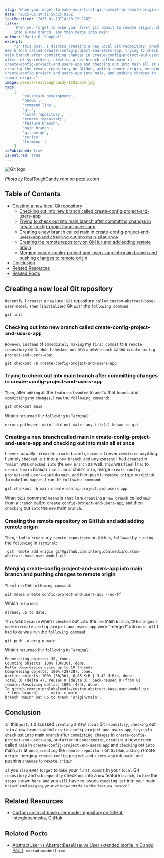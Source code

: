 ```yaml
---
slug: 'when-you-forget-to-make-your-first-git-commit-to-remote-origin-checkout-into-a-new-branch-and-then-merge-into-main'
date: '2025-01-19T11:59:25.926Z'
lastModified: '2025-01-19T14:58:25.926Z'
title:
    'When you forget to make your first git commit to remote origin, checkout
    into a new branch, and then merge into main'
author: 'Maria D. Campbell'
excerpt:
    "In this post, I discuss creating a new local Git repository, checking out into a
new branch called create-config-project-and-users-app, trying to check out into
main branch after committing changes in create-config-project-and-users-app, and
after not succeeding, creating a new branch called main in
create-config-project-and-users-app and checking out into main all at once,
creating the remote repository on GitHub, adding remote origin, merging
create-config-project-and-users-app into main, and pushing changes to
remote origin."
image: pexels-realtoughcandy-11035539.jpg
tags:
    [
        'fullstack development',
        'macOS',
        'command line',
        'git',
        'local repository',
        'remote repository',
        'feature branch',
        'main branch',
        'git merge',
        'series',
        'terminal',
    ]
isPublished: true
isFeatured: true
---
```


![Git logo](pexels-realtoughcandy-11035539.jpg)

_Photo by_ [RealToughCandy.com](https://www.pexels.com/@realtoughcandy/) _on_
[pexels.com](https://www.pexels.com/photo/person-holding-a-small-paper-11035539/)

## Table of Contents

-   [Creating a new local Git repository](#creating-a-new-local-git-repository)
    -   [Checking out into new branch called create-config-project-and-users-app](#checking-out-into-new-branch-called-create-config-project-and-users-app)
    -   [Trying to check out into main branch after committing changes in create-config-project-and-users-app](#trying-to-check-out-into-main-branch-after-committing-changes-in-create-config-project-and-users-app)
    -   [Creating a new branch called main in create-config-project-and-users-app and checking out into main all at once](#creating-a-new-branch-called-main-in-create-config-project-and-users-app-and-checking-out-into-main-all-at-once)
    -   [Creating the remote repository on GitHub and add adding remote origin](#creating-the-remote-repository-on-github-and-add-adding-remote-origin)
    -   [Merging create-config-project-and-users-app into main branch and pushing changes to remote origin](#merging-create-config-project-and-users-app-into-main-branch-and-pushing-changes-to-remote-origin)
-   [Conclusion](#conclusion)
-   [Related Resources](#related-resources)
-   [Related Posts](#related-posts)

## Creating a new local Git repository

`Recently`, I `created` a `new` local `Git` repository `called`
`custom-abstract-base-user-model`. `Then` I `initialized` Git `with` the
`following command`:

```shell
git init
```

### Checking out into new branch called create-config-project-and-users-app

`However`, `instead` of `immediately making` my `first commit` to a
`remote repository` on `GitHub`, I `checked out` into `a` new `branch` called
`create-config-project-and-users-app`:

```shell
git checkout -b create-config-project-and-users-app
```

### Trying to check out into main branch after committing changes in create-config-project-and-users-app

`Then`, after `adding` all the `features` I `wanted` to `add` to that `branch`
and `committing` my `changes`, I `ran` the `following command`:

```shell
git checkout main
```

Which `returned` the `following` in `Terminal`:

```shell
error: pathspec 'main' did not match any file(s) known to git
```

### Creating a new branch called main in create-config-project-and-users-app and checking out into main all at once

I `never` actually `"created"` a `main` branch, `because` I never `committed`
anything. I simply `checked out` into a `new branch`, `and` any `content` I had
`created` in `"main"`, was `checked into` the `new branch` as well. `This` was
`fine`! I `had` to `create` a `main` branch `that` I `could` check `into`, merge
`create-config-project-and-users-app` into `main`, `and` then `push` to
`remote origin` on `GitHub`. To `make` this `happen`, I `ran` the
`following command`:

```shell
git checkout -b main create-config-project-and-users-app
```

What `this` command `means` is `that` I am `creating` a `new branch` called
`main` from a `branch` called `create-config-project-and-users-app`, `and` then
`checking` out `into` the `new` main `branch`.

### Creating the remote repository on GitHub and add adding remote origin

`Then`, I `had` to `create` my `remote repository` on `GitHub`, `followed` by
`running` the `following` in `Terminal`:

```shell
 git remote add origin git@github.com:interglobalmedia/custom-abstract-base-user-model.git
```

### Merging create-config-project-and-users-app into main branch and pushing changes to remote origin

`Then` I `ran` the `following command`:

```shell
git merge create-config-project-and-users-app --no-ff
```

Which `returned`:

```shell
Already up to date.
```

`This` was `because` when I `checked` out `into` the `new` main `branch`, the
`changes` I `made` in `create-config-project-and-users-app` were "merged" into
`main`. `All` I `had` to `do` was `run` the `following command`:

```shell
git push -u origin main
```

Which `returned` the `following` in `Terminal`:

```shell
Enumerating objects: 30, done.
Counting objects: 100% (30/30), done.
Delta compression using up to 10 threads
Compressing objects: 100% (28/28), done.
Writing objects: 100% (30/30), 6.85 KiB | 3.42 MiB/s, done.
Total 30 (delta 4), reused 0 (delta 0), pack-reused 0 (from 0)
remote: Resolving deltas: 100% (4/4), done.
To github.com:interglobalmedia/custom-abstract-base-user-model.git
 * [new branch]      main -> main
branch 'main' set up to track 'origin/main'.
```

## Conclusion

`In` this `post`, `I` discussed `creating` a new `local` Git `repository`,
`checking` out `into` a `new branch` called
`create-config-project-and-users-app`, `trying` to `check` out `into` main
`branch` after `committing changes` in `create-config-project-and-users-app`,
and `after` not `succeeding`, `creating` a new `branch` called `main` in
`create-config-project-and-users-app` and `checking` out `into` main `all` at
`once`, `creating` the `remote repository` on `GitHub`, `adding` remote
`origin`, merging `create-config-project-and-users-app` into `main`, `and`
pushing `changes` to `remote origin`.

`If` you `also` ever `forget` to `make` your `first commit` in your `local` Git
`repository` and `subsequently` check `out` into a `new` feature `branch`,
`follow` the `steps` shown `here`, `and` you `will` have `no` issues
`checking out` into `your` main `branch` and `merging` your `changes` made `in`
the `feature branch`!

## Related Resources

-   [Custom abstract base user model repository on GitHub](https://github.com/interglobalmedia/custom-abstract-base-user-model):
    interglobalmedia, GitHub

## Related Posts

-   [AbstractUser vs AbstractBaseUser vs User extended profile in Django Part 1](http://localhost:3000/blog/abstractuser-vs-abstractbaseuser-vs-user-extended-profile-in-django-part-1):
    `mariadcampbell.com`
